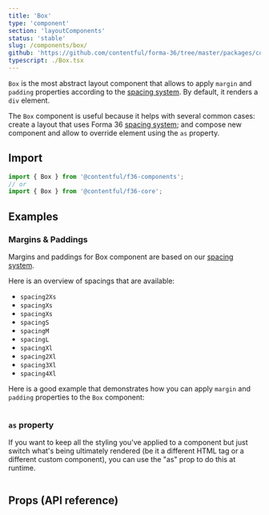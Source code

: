 ```yaml
---
title: 'Box'
type: 'component'
section: 'layoutComponents'
status: 'stable'
slug: /components/box/
github: 'https://github.com/contentful/forma-36/tree/master/packages/core/src/Box'
typescript: ./Box.tsx
---
```


`Box` is the most abstract layout component that allows to apply `margin` and `padding` properties according to the [spacing system](/tokens/spacing).
By default, it renders a `div` element.

The `Box` component is useful because it helps with several common cases: create a layout that uses Forma 36 [spacing system](/tokens/spacing);
and compose new component and allow to override element using the `as` property.

## Import

```js static=true
import { Box } from '@contentful/f36-components';
// or
import { Box } from '@contentful/f36-core';
```

## Examples

### Margins & Paddings

Margins and paddings for Box component are based on our [spacing system].

Here is an overview of spacings that are available:

- `spacing2Xs`
- `spacingXs`
- `spacingXs`
- `spacingS`
- `spacingM`
- `spacingL`
- `spacingXl`
- `spacing2Xl`
- `spacing3Xl`
- `spacing4Xl`

Here is a good example that demonstrates how you can apply `margin` and `padding` properties to the `Box` component:

```jsx file=examples/BoxSpacingExample.tsx

```

### `as` property

If you want to keep all the styling you've applied to a component but just switch what's being ultimately rendered (be it a different HTML tag or a different custom component), you can use the "as" prop to do this at runtime.

```jsx file=examples/BoxPolymorphicExample.tsx

```

## Props (API reference)

<PropsTable of="Box" />

[spacing system]: ../tokens/spacing
